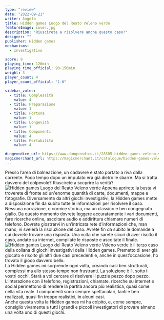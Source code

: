 ```yaml
---
type: "review"
date: "2022-09-21"
writer: Angelo
title: Hidden games Luogo del Reato Veleno verde
featureImage: cover.jpg
description: "Riuscirete a risolvere anche questo caso?"
designer: ""
publisher: Hidden games
mechanisms:
  - Investigativo

score: 8
playing_time: 120min
playing_time_official: 90-150min
weight: 3
player_count: 4
player_count_official: "1-6"

sidebar_votes:
  - title: Complessità
    value: 4
  - title: Preparazione
    value: 1
  - title: Fortuna
    value: 1
  - title: Longevità
    value: 1
  - title: Componenti
    value: 4
  - title: Portabilità
    value: 4

dungeondice_url: https://www.dungeondice.it/28805-hidden-games-veleno-verde.html
magicmerchant_url: https://magicmerchant.it/catalogue/hidden-games-veleno-verde-62727/
---
```


<Setting>
  Presso l’area di balneazione, un cadavere è stato portato a riva dalla
  corrente. Poco tempo dopo un imputato era già dietro le sbarre. Ma si tratta
  davvero del colpevole? Riuscirete a scoprire la verità?
</Setting>

<img src="./game1.jpg" alt="Hidden games Luogo del Reato Veleno verde" />

<Rules>
  Appena aprirete la busta vi troverete di fronte ad un'enorme quantità di
  carte, documenti, mappe e fotografie. Diversamente da altri giochi
  investigativi, la Hidden games mette a disposizione fin da subito tutte le
  informazioni per risolvere il caso. Nessuna narrazione, o cornice storica, ma
  un classico e ben congegnato giallo. Da questo momento dovrete leggere
  accuratamente i vari documenti, fare ricerche online, ascoltare audio e
  addirittura chiamare numeri di telefono. Dovrete giostrarvi in un’intricata
  rete d’informazioni che, man mano, vi svelerà la risoluzione del caso. Avrete
  fin da subito le domande a cui dovrete trovare una risposta. Una volta che
  sarete sicuri di aver risolto il caso, andate su internet, compilate le
  risposte e ascoltate il finale.
</Rules>

<img src="./game2.jpg" alt="Hidden games Luogo del Reato Veleno verde" />

<Feedback>
  Veleno verde è il terzo caso della collana di giochi investigativi della
  Hidden games. Premetto di aver già giocato e risolto gli altri due casi
  precedenti e, anche in quest’occasione, ho trovato il gioco davvero bello.
  <br /> La Hidden games mi sorprende ogni volta, creando casi ben strutturati, complessi
  ma allo stesso tempo non frustranti. La soluzione è lì, sotto i vostri occhi. Starà
  a voi cercare di risolvere il puzzle pezzo dopo pezzo. L’interazione con il telefono,
  registrazioni, chiamate, ricerche su internet e social permettono di rendere la
  partita ancora più realistica, quasi come nella vita reale. I componenti sono sempre
  spettacolari, tanti e ben realizzati, quasi fin troppo realistici, in alcuni casi.
  <br /> Anche questa volta la Hidden games mi ha colpito, e, come sempre,
  consiglio vivamente a tutti i grandi e piccoli investigatori di provare almeno
  una volta uno di questi giochi.
</Feedback>

<Instagram id="Ciw8DYHD6kw" />
